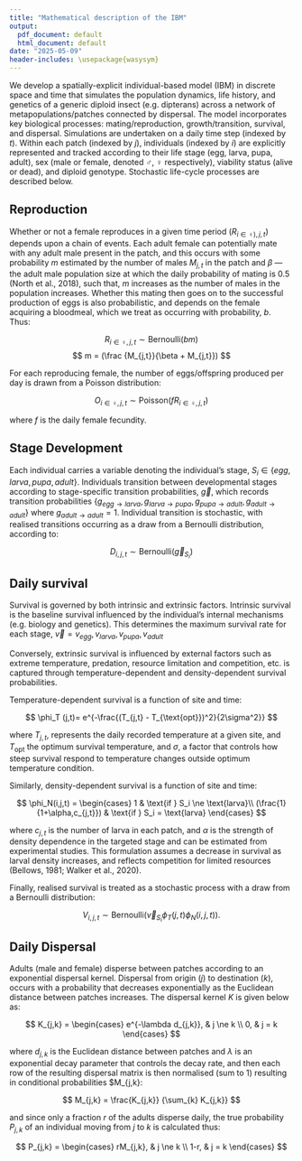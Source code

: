 ```yaml
---
title: "Mathematical description of the IBM"
output:
  pdf_document: default
  html_document: default
date: "2025-05-09"
header-includes: \usepackage{wasysym}
---
```


We develop a spatially-explicit individual-based model (IBM) in discrete space and time that simulates the population dynamics, life history, and genetics of a generic diploid insect (e.g. dipterans) across a network of metapopulations/patches connected by dispersal. The model incorporates key biological processes: mating/reproduction, growth/transition, survival, and dispersal. Simulations are undertaken on a daily time step (indexed by $t$). Within each patch (indexed by $j$), individuals (indexed by $i$) are explicitly represented and tracked according to their life stage (egg, larva, pupa, adult), sex (male or female, denoted $\male$, $\female$ respectively), viability status (alive or dead), and diploid genotype. Stochastic life-cycle processes are described below.

## Reproduction

Whether or not a female reproduces in a given time period ($R_{i \in \female), j, t}$) depends upon a chain of events. Each adult female can potentially mate with any adult male present in the patch, and this occurs with some probability $m$ estimated by the number of males $M_{j,t}$ in the patch and $\beta$ — the adult male population size at which the daily probability of mating is 0.5 (North et al., 2018), such that, $m$ increases as the number of males in the population increases. Whether this mating then goes on to the successful production of eggs is also probabilistic, and depends on the female acquiring a bloodmeal, which we treat as occurring with probability, $b$. Thus:

$$
R_{i \in \female,j,t} \sim \text{Bernoulli}(bm)
$$
$$
m = (\frac {M_{j,t}}{\beta + M_{j,t}})
$$

For each reproducing female, the number of eggs/offspring produced per day is drawn from a Poisson distribution:

$$
O_{i \in \female, j, t} \sim \text{Poisson}(f R_{i \in \female,j,t})
$$ 

where $f$ is the daily female fecundity.

## Stage Development

Each individual carries a variable denoting the individual's stage, $S_i \in \{egg, larva, pupa, adult\}$. Individuals transition between developmental stages according to stage-specific transition probabilities, $\vec{g}$, which records transition probabilities $\{g_{egg \rightarrow larva}, g_{larva \rightarrow pupa}, g_{pupa \rightarrow adult}, g_{adult \rightarrow adult}\}$ where $g_{adult \rightarrow adult} = 1$. Individual transition is stochastic, with realised transitions occurring as a draw from a Bernoulli distribution, according to:

$$
D_{i,j,t} \sim\text{Bernoulli}(\vec{g}_{S_i})
$$

## Daily survival

Survival is governed by both intrinsic and extrinsic factors. Intrinsic survival is the baseline survival influenced by the individual's internal mechanisms (e.g. biology and genetics). This determines the maximum survival rate for each stage, $\vec{v} = {v_{egg}, v_{larva}, v_{pupa}, v_{adult}}$

Conversely, extrinsic survival is influenced by external factors such as extreme temperature, predation, resource limitation and competition, etc. is captured through temperature-dependent and density-dependent survival probabilities.

Temperature-dependent survival is a function of site and time:

$$
\phi_T (j,t)= e^{-\frac{(T_{j,t} - T_{\text{opt}})^2}{2\sigma^2}}
$$

where $T_{j,t}$, represents the daily recorded temperature at a given site, and $T_{\text{opt}}$ the optimum survival temperature, and $\sigma$, a factor that controls how steep survival respond to temperature changes outside optimum temperature condition.

Similarly, density-dependent survival is a function of site and time:

$$
  \phi_N(i,j,t) =
    \begin{cases}
      1 & \text{if } S_i \ne \text{larva}\\
      (\frac{1}{1+\alpha,c_{j,t}}) & \text{if } S_i = \text{larva}
    \end{cases}       
$$

where $c_{j,t}$ is the number of larva in each patch, and $\alpha$ is the strength of density dependence in the targeted stage and can be estimated from experimental studies. This formulation assumes a decrease in survival as larval density increases, and reflects competition for limited resources (Bellows, 1981; Walker et al., 2020).

Finally, realised survival is treated as a stochastic process with a draw from a Bernoulli distribution:

$$
V_{i,j,t} \sim\text{Bernoulli} (\vec{v}_{S_i}\phi_T (j,t)\phi_N(i,j,t)).
$$

## Daily Dispersal

Adults (male and female) disperse between patches according to an exponential dispersal kernel. Dispersal from origin ($j$) to destination ($k$), occurs with a probability that decreases exponentially as the Euclidean distance between patches increases. The dispersal kernel $K$ is given below as:

$$
K_{j,k} = 
\begin{cases}
e^{-\lambda d_{j,k}}, & j \ne k \\
0, & j = k
\end{cases}
$$ 

where $d_{j,k}$ is the Euclidean distance between patches and $\lambda$ is an exponential decay parameter that controls the decay rate, and then each row of the resulting dispersal matrix is then normalised (sum to 1) resulting in conditional probabilities \$M\_{j,k}:

$$
M_{j,k} = \frac{K_{j,k}} {\sum_{k} K_{j,k}}
$$ 

and since only a fraction $r$ of the adults disperse daily, the true probability $P_{j,k}$ of an individual moving from $j$ to $k$ is calculated thus:

$$
P_{j,k} =
\begin{cases}
rM_{j,k}, & j \ne k \\
1-r, & j = k 
\end{cases}
$$
